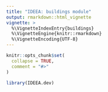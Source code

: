 ```yaml
---
title: "IDEEA: buildings module"
output: rmarkdown::html_vignette
vignette: >
  %\VignetteIndexEntry{buildings}
  %\VignetteEngine{knitr::rmarkdown}
  %\VignetteEncoding{UTF-8}
---
```


```r
knitr::opts_chunk$set(
  collapse = TRUE,
  comment = "#>"
)
```

```r
library(IDEEA.dev)
```
